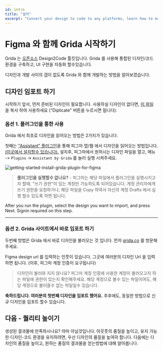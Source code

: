 ```yaml
---
id: intro
title: "설치"
excerpt: "Convert your design to code to any platforms, learn how to make design work with Grida."
---
```


# Figma 와 함께 Grida 시작하기

Grida 는 [오픈소스](https://github.com/gridaco) Design2Code 툴킷입니다.
Grida 를 사용해 통합된 디자인/코드 환경을 구축하고, UI 구현을 자동화 할수있습니다.

디자인과 개발 사이의 갭이 없도록 Grida 와 함께 개발하는 방법을 알아보겠습니다.

## 디자인 임포트 하기

시작하기 앞서, 먼저 준비된 디자인이 필요합니다. 사용하실 디자인이 없다면, [이 파일](https://www.figma.com/community/file/1017001872116348231/Grida-starter-kit) 을 복사 하여 사용하세요 ("Diplicate" 버튼을 누르시면 됩니다).

### 옵션 1. 플러그인을 통한 사용

Grida 에서 최초로 디자인을 읽어오는 방법은 2가지가 있습니다.

첫째는 [“Assistant” 플러그인][grida-assistant-figma-plugin-link]을 통해 피그마 앱/웹 에서 디자인을 읽어오는 방법입니다. [(이곳에서 설치할수 있습니다).][grida-assistant-figma-plugin-link]
설치후, 피그마에서 원허시는 디자인 파일을 열고, 메뉴 -> `Plugins` -> `Assistant by Grida` 를 눌러 실행 시켜주세요.

![getting-started-install-grida-plugin-for-figma](https://docs-artworks.s3.us-west-1.amazonaws.com/getting-started-install-grida-plugin-for-figma.gif)

> **플러그인을 실행할수 없나요?** - 피그마는 해당 파일에서 플러그인을 실행시키고자 할때, "쓰기 권한"이 있는 계정만 가능하도록 되어있습니다.
> 계정 관리자에게 쓰기 권한을 요청하거나, 해당 파일을 Copy 하여서 자신의 계정 Drafts 에서 실행 할수 있도록 하면 됩니다.

After you run the plugin, select the design you want to import, and press Next. Signin required on this step.

---

### 옵션 2. Grida 사이트에서 바로 임포트 하기

두번째 방법은 Grida 에서 바로 디자인을 불러오는 것 입니다.
먼저 [grida.co](https://grida.co) 를 방문해 주세요.

Figma design url 를 입력하는 인풋이 있습니다. 그곳에 여러분의 디자인 Url 을 입력하면 됩니다.
(이후, 피그마 계정 인증이 요구됩니다)

> 디자인이 불러와 지지 않나요? 피그마 계정 인증에 사용한 계정이 불러오고자 하는 파일에 권한이 있는지 확인해주세요. 해당 계정으로 볼수 있는 파일이여도, 해당 계정으로 불러올수 없는 파일일수 있습니다.

**축하드립니다. 여러분의 첫번째 디자인을 임포트 했어요.**
추후에도, 동일한 방법으로 신규 디자인을 임포트 할수 있습니다.

## 다음 - 퀄리티 높이기

생성된 결과물에 만족하시나요? 아마 아닐것입니다. 아웃풋의 품질을 높이고, 유지 가능한 디자인-코드 환경을 유지하려면, 우선 디자인의 품질을 높여햐 합니다.
다음에는 디자인의 품질을 높이고, 원하는 품질의 결과물을 얻는방법에 대해 알아봅니다.

<!-- - . -->
<!-- - . -->

[grida-assistant-figma-plugin-link]: https://www.figma.com/community/plugin/896445082033423994
